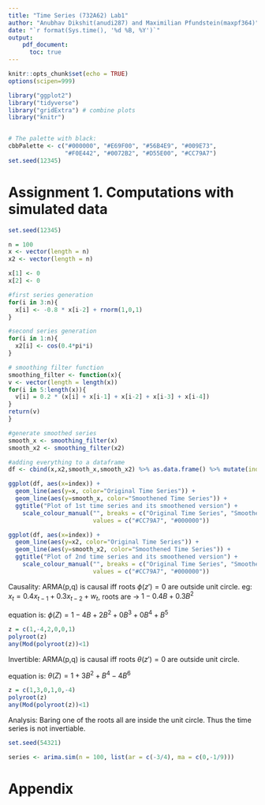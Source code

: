 ```yaml
---
title: "Time Series (732A62) Lab1"
author: "Anubhav Dikshit(anudi287) and Maximilian Pfundstein(maxpf364)"
date: "`r format(Sys.time(), '%d %B, %Y')`"
output: 
    pdf_document:
      toc: true
---
```


```r
knitr::opts_chunk$set(echo = TRUE)
options(scipen=999)

library("ggplot2")
library("tidyverse")
library("gridExtra") # combine plots
library("knitr")


# The palette with black:
cbbPalette <- c("#000000", "#E69F00", "#56B4E9", "#009E73", 
                "#F0E442", "#0072B2", "#D55E00", "#CC79A7")
set.seed(12345)
```

\newpage

# Assignment 1. Computations with simulated data


\fbox{\begin{minipage}{46.7em}
a) Generate two time series $x_t = -0.8x_{t-2} + w_t,$ where $x_0 = x_1 = 0$ and $x_t= cos(\frac{2 \pi t}{5}) $ with 100 observations each. Apply a smoothing filter $v_t = 0.2(x_t + x_{t-1} + x_{t-2} + x_{t-3} + x_{t-4})$ to these two series and compare how the filter has affected them.
\end{minipage}}

```r
set.seed(12345)

n = 100
x <- vector(length = n)
x2 <- vector(length = n)

x[1] <- 0
x[2] <- 0

#first series generation
for(i in 3:n){
  x[i] <- -0.8 * x[i-2] + rnorm(1,0,1)
}

#second series generation
for(i in 1:n){
  x2[i] <- cos(0.4*pi*i)
}

# smoothing filter function
smoothing_filter <- function(x){
v <- vector(length = length(x))
for(i in 5:length(x)){
  v[i] = 0.2 * (x[i] + x[i-1] + x[i-2] + x[i-3] + x[i-4])
}
return(v)
}

#generate smoothed series
smooth_x <- smoothing_filter(x)
smooth_x2 <- smoothing_filter(x2)

#adding everything to a dataframe
df <- cbind(x,x2,smooth_x,smooth_x2) %>% as.data.frame() %>% mutate(index=1:100)

ggplot(df, aes(x=index)) + 
  geom_line(aes(y=x, color="Original Time Series")) + 
  geom_line(aes(y=smooth_x, color="Smoothened Time Series")) + 
  ggtitle("Plot of 1st time series and its smoothened version") +
    scale_colour_manual("", breaks = c("Original Time Series", "Smoothened Time Series"),
                        values = c("#CC79A7", "#000000"))

ggplot(df, aes(x=index)) + 
  geom_line(aes(y=x2, color="Original Time Series")) + 
  geom_line(aes(y=smooth_x2, color="Smoothened Time Series")) + 
  ggtitle("Plot of 2nd time series and its smoothened version") +
    scale_colour_manual("", breaks = c("Original Time Series", "Smoothened Time Series"),
                        values = c("#CC79A7", "#000000"))

```

\fbox{\begin{minipage}{46.7em}
b) Consider time series $x_t - 4 x_{t-1} + 2 x_{t-2} + x_{t-5} = w_t + 3 w_{t-2} + w_{t-4} - 4w_{t-6}$. Write an appropriate R code to investigate whether this time series is casual and invertible.
\end{minipage}}

Causality:
ARMA(p,q) is causal iff roots $\phi(z')=0$ are outside unit circle. 
eg: $x_t = 0.4x_{t-1} + 0.3x_{t-2} + w_t$, roots are -> $1-0.4B+0.3B^2$

equation is: $\phi(Z) = 1-4B+2B^2+0 B^3 +0 B^4 + B^5$
```r
z = c(1,-4,2,0,0,1)
polyroot(z)
any(Mod(polyroot(z))<1)
```

Invertible:
ARMA(p,q) is causal iff roots $\theta(z')=0$ are outside unit circle. 

equation is: $\theta(Z) = 1+3B^2+B^4-4B^6$
```r
z = c(1,3,0,1,0,-4)
polyroot(z)
any(Mod(polyroot(z))<1)
```


Analysis: Baring one of the roots all are inside the unit circle. Thus the time series is not invertiable.

\fbox{\begin{minipage}{46.7em}
c) Use built-in R functions to simulate 100 observations from the process $ x_t + \frac{3}{4} x_{t-1} = w_t - \frac{1}{9} w_{t-2},$ compute sample ACF and theoretical ACF, use seed 54321. Compare the ACF plots.
\end{minipage}}

```r
set.seed(54321)

series <- arima.sim(n = 100, list(ar = c(-3/4), ma = c(0,-1/9)))

```

# Appendix

```r
```


